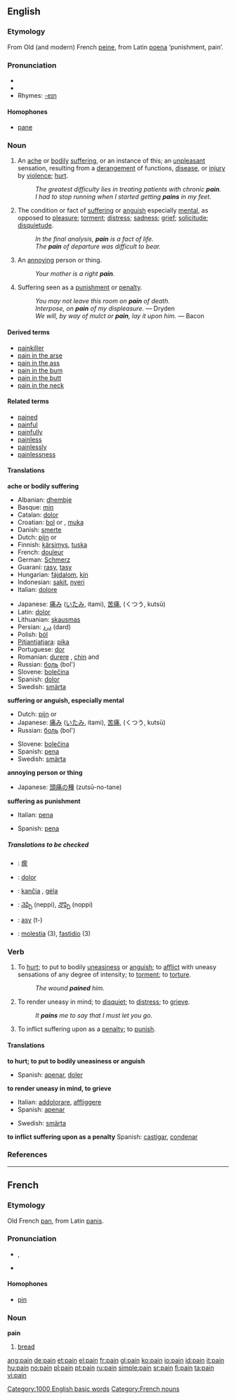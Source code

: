 ==English==

{{rank|memory|proved|plan|938|pain|official|loss|spot}}

===Etymology===
From Old (and modern) French [[peine]], from Latin [[poena]] ‘punishment, pain’.

===Pronunciation===
* {{IPA|/peɪn/}}
* {{audio|en-us-pain.ogg|Audio (US)}}
*Rhymes: [[Rhymes:English:-eɪn|-eɪn]]

====Homophones====
*[[pane]]

===Noun===
{{en-noun|s|-}}

# {{italbrac|countable and uncountable}} An [[ache]] or [[bodily]] [[suffering]], or an instance of this; an [[unpleasant]] sensation, resulting from a [[derangement]] of functions, [[disease]], or [[injury]] by [[violence]]; [[hurt]].
#: ''The greatest difficulty lies in treating patients with chronic '''pain'''.''
#: ''I had to stop running when I started getting '''pains''' in my feet.''
# {{uncountable}} The condition or fact of [[suffering]] or [[anguish]] especially [[mental]], as opposed to [[pleasure]]; [[torment]]; [[distress]]; [[sadness]]; [[grief]]; [[solicitude]]; [[disquietude]].
#: ''In the final analysis, '''pain''' is a fact of life.''
#: ''The '''pain''' of departure was difficult to bear.''
# {{countable}} An [[annoy]]ing person or thing.
#: ''Your mother is a right '''pain'''.''
#{{uncountable}} {{obsolete}} Suffering seen as a [[punishment]] or [[penalty]].
#: ''You may not leave this room on '''pain''' of death.''
#: ''Interpose, on '''pain''' of my displeasure.'' &mdash; Dryden
#: ''We will, by way of mulct or '''pain''', lay it upon him.'' &mdash; Bacon

====Derived terms====
*[[painkiller]]
*[[pain in the arse]]
*[[pain in the ass]]
*[[pain in the bum]]
*[[pain in the butt]]
*[[pain in the neck]]

====Related terms====
*[[pained]]
*[[painful]]
*[[painfully]]
*[[painless]]
*[[painlessly]]
*[[painlessness]]

====Translations====
'''ache or bodily suffering'''
{{top}}
*Albanian: [[dhembje]] {{f}} {{p}}
*Basque: [[min]]
*Catalan: [[dolor]] {{m}}
*Croatian: [[bol]] {{f}} or {{m}}, [[muka]] {{f}}
*Danish: [[smerte]]
*Dutch: [[pijn]] {{m}} or {{f}}
*Finnish: [[kärsimys]], [[tuska]]
*French: [[douleur]] {{m}}
*German: [[Schmerz]] {{m}}
*Guaraní: [[rasy]], [[tasy]]
*Hungarian: [[fájdalom]], [[kín]]
*Indonesian: [[sakit]], [[nyeri]]
*Italian: [[dolore]] {{m}}
{{mid}}
*Japanese: [[痛み]] ([[いたみ]], itami), [[苦痛]], (くつう, kutsū)
*Latin: [[dolor]] {{m}}
*Lithuanian: [[skausmas]] {{m}}
*Persian: [[درد]] (dard)
*Polish: [[ból]] {{m}}
*[[Pitjantjatjara]]: [[pika]]
*Portuguese: [[dor]] {{m}}
*Romanian: [[durere]] {{f}}, [[chin]] {{f}} and {{m}}
*Russian: [[боль]] (bol') {{f}}
*Slovene: [[bolečina]] {{f}}
*Spanish: [[dolor]] {{m}}
*Swedish: [[smärta]] {{c}}
{{bottom}}

'''suffering or anguish, especially mental'''
{{top}}
*Dutch: [[pijn]] {{m}} or {{f}}
*Japanese: [[痛み]] ([[いたみ]], itami), [[苦痛]], (くつう, kutsū)
*Russian: [[боль]] (bol') {{f}}
{{mid}}
*Slovene: [[bolečina]] {{f}}
*Spanish: [[pena]] {{f}}
*Swedish: [[smärta]] {{c}}
{{bottom}}

'''annoying person or thing'''
{{top}}
{{mid}}
*Japanese: [[頭痛の種]] (zutsū-no-tane)
{{bottom}}

'''suffering as punishment'''
{{top}}
*Italian: [[pena]] {{f}}
{{mid}}
*Spanish: [[pena]] {{f}}
{{bottom}}

=====Translations to be checked=====
{{checktrans}}

*{{ttbc|CJKV Characters}}: [[瘝]]
*{{ttbc|Interlingua}}: [[dolor]]
*{{ttbc|Lithuanian}}: [[kančia]] {{f}}, [[gėla]] {{f}}
*{{ttbc|Telugu}}: [[నెప్పి]] (neppi), [[నొప్పి]] (noppi)
*{{ttbc|Tupinambá}}: [[asy]] (t-)
*{{ttbc|Spanish}}: [[molestia]] (3), [[fastidio]] (3)

===Verb===
{{en-verb}}

# {{transitive}} To [[hurt]]; to put to bodily [[uneasiness]] or [[anguish]]; to [[afflict]] with uneasy sensations of any degree of intensity; to [[torment]]; to [[torture]].
#: ''The wound '''pained''' him.''
# {{transitive}} To render uneasy in mind; to [[disquiet]]; to [[distress]]; to [[grieve]].
#: ''It '''pains''' me to say that I must let you go.''
# {{transitive}} {{obsolete}} To inflict suffering upon as a [[penalty]]; to [[punish]].

====Translations====
'''to hurt; to put to bodily uneasiness or anguish'''
{{top}}
* Spanish: [[apenar]], [[doler]]
{{mid}}
{{bottom}}

'''to render uneasy in mind, to grieve'''
{{top}}
*Italian: [[addolorare]], [[affliggere]]
*Spanish: [[apenar]]
{{mid}}
*Swedish: [[smärta]]
{{bottom}}

'''to inflict suffering upon as a penalty'''
{{top}}
Spanish: [[castigar]], [[condenar]]
{{mid}}
{{bottom}}

===References===
{{R:Webster 1913}}

----

==French==

===Etymology===
Old French [[pan]], from Latin [[panis]].

===Pronunciation===
*{{IPA|/pɛ̃/}}, {{SAMPA|/pE~/}}
*{{audio|Fr-Pain-fr-Paris.ogg|Audio (FR)}}

====Homophones====
*[[pin]]

===Noun===
'''pain''' {{m}}

# [[bread]]

[[Category:1000 English basic words]]
[[Category:French nouns]]

[[ang:pain]]
[[de:pain]]
[[et:pain]]
[[el:pain]]
[[fr:pain]]
[[gl:pain]]
[[ko:pain]]
[[io:pain]]
[[id:pain]]
[[it:pain]]
[[hu:pain]]
[[no:pain]]
[[pl:pain]]
[[pt:pain]]
[[ru:pain]]
[[simple:pain]]
[[sr:pain]]
[[fi:pain]]
[[ta:pain]]
[[vi:pain]]